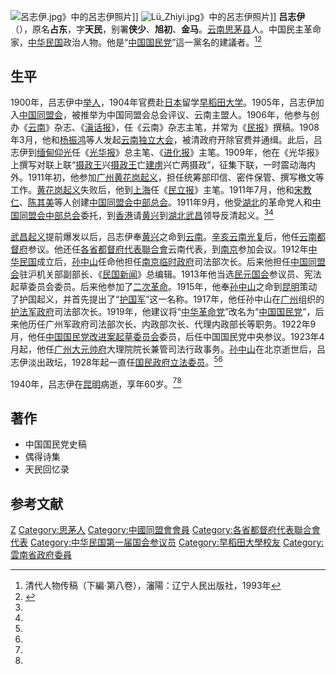 [[File:呂志伊.jpg|thumb]]》中的呂志伊照片]]
[[File:Lü_Zhiyi.jpg|thumb]]》中的呂志伊照片]]
'''吕志伊'''（{{bd|1881年||1940年|}}），原名'''占东'''，字'''天民'''，别署'''侠少'''、'''旭初'''、'''金马'''。[[云南|云南]][[思茅县|思茅县]]人。中国民主革命家，[[中华民国|中华民国]]政治人物。他是“[[中国国民党|中国国民党]]”這一黨名的建議者。<ref name=qing>清代人物传稿（下編·第八卷），瀋陽：辽宁人民出版社，1993年</ref><ref name=ye>{{Cite web |url=http://www.xhgmw.org/archive-56902.shtml |title=叶祖，外祖父吕志伊：“中国国民党”名称的建议者，辛亥革命网，2011年10月10日 |accessdate=2011年11月27日 |archive-date=2012年2月8日 |archive-url=https://web.archive.org/web/20120208103901/http://www.xhgmw.org/archive-56902.shtml |dead-url=yes }}</ref>

==生平==
1900年，吕志伊中[[举人|举人]]，1904年官费赴[[日本|日本]]留学[[早稻田大学|早稻田大学]]。1905年，吕志伊加入[[中国同盟会|中国同盟会]]，被推举为中国同盟会总会评议、云南主盟人。1906年，他参与创办《[[云南_(杂志)|云南]]》杂志、《[[滇话报|滇话报]]》，任《云南》杂志主笔，并常为《[[民报|民报]]》撰稿。1908年3月，他和[[杨振鸿|杨振鸿]]等人发起[[云南独立大会|云南独立大会]]，被清政府开除官费并通缉。此后，吕志伊到[[缅甸|缅甸]][[仰光|仰光]]任《[[光华报|光华报]]》总主笔、《[[进化报|进化报]]》主笔。1909年，他在《光华报》上撰写对联上联“[[多尔衮|摄政王]]兴[[载沣|摄政王]]亡[[建州女真|建虏]]兴亡两摄政”，征集下联，一时震动海内外。1911年初，他参加[[广州|广州]][[黄花岗起义|黄花岗起义]]，担任统筹部印信、密件保管、撰写檄文等工作。[[黄花岗起义|黄花岗起义]]失败后，他到[[上海|上海]]任《[[民立报|民立报]]》主笔。1911年7月，他和[[宋教仁|宋教仁]]、[[陈其美|陈其美]]等人创建[[中国同盟会中部总会|中国同盟会中部总会]]。1911年9月，他受[[湖北|湖北]]的革命党人和[[中国同盟会中部总会|中国同盟会中部总会]]委托，到[[香港|香港]]请[[黄兴|黄兴]]到[[湖北|湖北]][[武昌|武昌]]领导反清起义。<ref name=qing/><ref name=ye/>

[[武昌起义|武昌起义]]提前爆发以后，吕志伊奉[[黄兴|黄兴]]之命到[[云南|云南]]。[[辛亥云南光复|辛亥云南光复]]后，他任[[云南都督府|云南都督府]]参议。他还任[[各省都督府代表聯合會|各省都督府代表聯合會]]云南代表，到[[南京|南京]]参加会议。1912年[[中华民国|中华民国]]成立后，[[孙中山|孙中山]]任命他担任[[南京临时政府|南京临时政府]]司法部次长。后来他担任[[中国同盟会|中国同盟会]]驻沪机关部副部长、《[[民国新闻|民国新闻]]》总编辑。1913年他当选[[民元国会|民元国会]]参议员、宪法起草委员会委员。后来他参加了[[二次革命|二次革命]]。1915年，他奉[[孙中山|孙中山]]之命到[[昆明|昆明]]策动了护国起义，并首先提出了“[[护国军|护国军]]”这一名称。1917年，他任孙中山在[[广州|广州]]组织的[[护法军政府|护法军政府]]司法部次长。1919年，他建议将“[[中华革命党|中华革命党]]”改名为“[[中国国民党|中国国民党]]”，后来他历任广州军政府司法部次长、内政部次长、代理内政部长等职务。1922年9月，他任[[中国国民党改进案起草委员会|中国国民党改进案起草委员会]]委员，后任中国国民党中央参议。1923年4月起，他任[[广州|广州]][[大元帅府|大元帅府]]大理院院长兼管司法行政事务。[[孙中山|孙中山]]在北京逝世后，吕志伊淡出政坛，1928年起一直任[[国民政府|国民政府]][[立法委员|立法委员]]。<ref name=qing/><ref name=ye/>

1940年，吕志伊在[[昆明|昆明]]病逝，享年60岁。<ref name=qing/><ref name=ye/>

==著作==
*中国国民党史稿
*偶得诗集
*天民回忆录

==参考文献==
{{commonscat|Lü Zhiyi}}
{{reflist}}
{{行憲前監察委員}}
{{第1屆中華民國訓政時期立法委員名單}}
{{第2屆中華民國訓政時期立法委員名單}}
{{第3屆中華民國訓政時期立法委員名單}}
{{第4屆中華民國訓政時期立法委員名單}}
{{DEFAULTSORT:Lü吕}}
[[Category:呂姓|Z]]
[[Category:思茅人|Category:思茅人]]
[[Category:中國同盟會會員|Category:中國同盟會會員]]
[[Category:各省都督府代表聯合會代表|Category:各省都督府代表聯合會代表]]
[[Category:中华民国第一届国会参议员|Category:中华民国第一届国会参议员]]
[[Category:早稻田大學校友|Category:早稻田大學校友]]
[[Category:雲南省政府委員|Category:雲南省政府委員]]